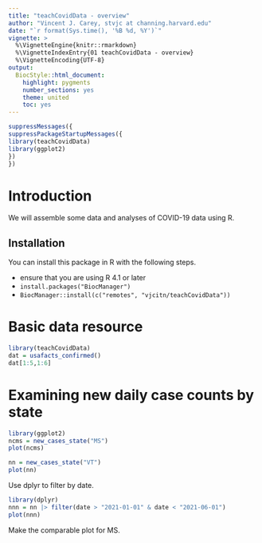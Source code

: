 ```yaml
---
title: "teachCovidData - overview"
author: "Vincent J. Carey, stvjc at channing.harvard.edu"
date: "`r format(Sys.time(), '%B %d, %Y')`"
vignette: >
  %\VignetteEngine{knitr::rmarkdown}
  %\VignetteIndexEntry{01 teachCovidData - overview}
  %\VignetteEncoding{UTF-8}
output:
  BiocStyle::html_document:
    highlight: pygments
    number_sections: yes
    theme: united
    toc: yes
---
```


```r
suppressMessages({
suppressPackageStartupMessages({
library(teachCovidData)
library(ggplot2)
})
})
```

# Introduction

We will assemble some data and analyses of COVID-19 data
using R.

## Installation

You can install this package in R with the following steps.

- ensure that you are using R 4.1 or later
- `install.packages("BiocManager")`
- `BiocManager::install(c("remotes", "vjcitn/teachCovidData"))`



# Basic data resource

```r
library(teachCovidData)
dat = usafacts_confirmed()
dat[1:5,1:6]
```

# Examining new daily case counts by state

```r
library(ggplot2)
ncms = new_cases_state("MS")
plot(ncms)
```

```r
nn = new_cases_state("VT")
plot(nn)
```

Use dplyr to filter by date.
```r
library(dplyr)
nnn = nn |> filter(date > "2021-01-01" & date < "2021-06-01")
plot(nnn)
```

Make the comparable plot for MS.

